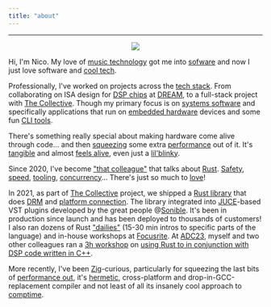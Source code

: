 ```yaml
---
title: "about"
---
```


----

<p align="center">
<img src="/images/profile.jpg"></img>
</p>

Hi, I'm Nico. My love of [music technology](https://sequential.com/product/tempest/) got me into
[sofware](https://aosabook.org/en/v1/llvm.html) and now I just love software and
[cool tech](https://www.rabbit.tech/rabbit-r1).

Professionally, I've worked on projects across
the [tech stack](https://www.explainxkcd.com/wiki/index.php/2347:_Dependency).
From collaborating on ISA design for [DSP chips](https://www.analog.com/en/lp/001/beginners-guide-to-dsp.html)
at [DREAM](https://dream.fr/), to a full-stack
project with [The Collective](https://collective.focusrite.com/).
Though my primary focus is on [systems software](https://www.explainxkcd.com/wiki/index.php/1508:_Operating_Systems)
and specifically applications that run on [embedded hardware](https://hackaday.com/2017/08/06/full-color-pcb-business-card/)
devices and some fun [CLI tools](https://www.explainxkcd.com/wiki/index.php/1168:_tar).

There's something really special about making hardware
come alive through code... and then [squeezing](https://en.algorithmica.org/hpc/pipelining/branchless/)
some extra [performance](https://www.analog.com/en/resources/technical-articles/fixedpoint-vs-floatingpoint-dsp.html)
out of it. It's [tangible](https://www.youtube.com/shorts/RNdrQsV4bXw) and almost
[feels alive](https://www.youtube.com/watch?v=SuDw7gvd-us),
even just a [lil'blinky](https://docs.esp-rs.org/no_std-training/03_2_blinky.html).

Since 2020, I've become ["that colleague"](https://www.reddit.com/r/rust/comments/ifkrvg/i_printed_rewrite_it_in_rust_swag_for_students/)
that talks about [Rust](https://www.rust-lang.org/tools/install).
[Safety](https://www.tomshardware.com/software/security-software/white-house-urges-developers-to-avoid-c-and-c-use-memory-safe-programming-languages),
[speed](https://corrode.dev/blog/tips-for-faster-rust-compile-times/),
[tooling](https://github.com/EmbarkStudios/cargo-deny),
[concurrency](https://blog.logrocket.com/implementing-data-parallelism-rayon-rust/)...
There's just so much to [love](https://www.gyata.ai/rust/rust-compiler-errors/)!

In 2021, as part of [The Collective](https://collective.focusrite.com/products/fast-verb) project,
we shipped a [Rust library](https://www.youtube.com/watch?v=US815F9bg5A&feature=youtu.be)
that does [DRM](https://en.wikipedia.org/wiki/Digital_rights_management)
and [platform connection](https://aws.amazon.com/). The library integrated
into [JUCE](https://juce.com/)-based VST plugins developed by the great people @[Sonible](https://www.sonible.com/).
It's been in production since launch and has been deployed to thousands of customers!
I also ran dozens of Rust ["dailies"](https://www.fluentcpp.com/dailycpp/)
(15-30 min intros to specific parts of the language)
and in-house workshops at [Focusrite](https://focusrite.com/). At [ADC23](https://audio.dev/conference/),
myself and two other colleagues ran a [3h workshop](https://adc23.sched.com/event/1Pufs/workshop-using-rust-for-fast-cross-platform-development-with-your-existing-audio-libraries)
on [using Rust to in conjunction with DSP code written in C++](https://github.com/FocusriteGroup/rust-workshop-adc23).

More recently, I've been [Zig](https://ziglang.org/)-curious, particularly
for squeezing the last bits of [performance out](https://alic.dev/blog/dense-enums), it's
[hermetic](https://www.uber.com/en-FR/blog/bootstrapping-ubers-infrastructure-on-arm64-with-zig/),
cross-platform and drop-in-GCC-replacement compiler
and not least of all its insanely cool approach to [comptime](https://kristoff.it/blog/what-is-zig-comptime/).
